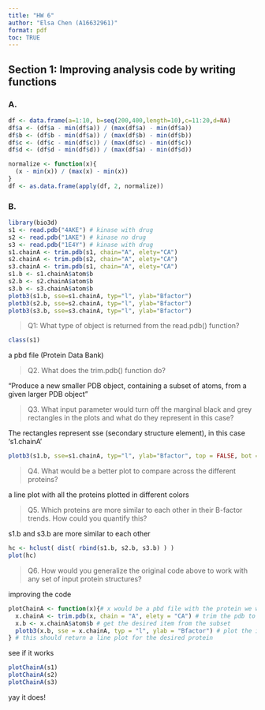 ```yaml
---
title: "HW 6"
author: "Elsa Chen (A16632961)"
format: pdf
toc: TRUE
---
```


## Section 1: Improving analysis code by writing functions

### A.

```r
df <- data.frame(a=1:10, b=seq(200,400,length=10),c=11:20,d=NA)
df$a <- (df$a - min(df$a)) / (max(df$a) - min(df$a))
df$b <- (df$b - min(df$a)) / (max(df$b) - min(df$b))
df$c <- (df$c - min(df$c)) / (max(df$c) - min(df$c))
df$d <- (df$d - min(df$d)) / (max(df$a) - min(df$d))
```

```r
normalize <- function(x){
  (x - min(x)) / (max(x) - min(x))
}
df <- as.data.frame(apply(df, 2, normalize))
```

### B.

```r
library(bio3d)
s1 <- read.pdb("4AKE") # kinase with drug
s2 <- read.pdb("1AKE") # kinase no drug
s3 <- read.pdb("1E4Y") # kinase with drug
s1.chainA <- trim.pdb(s1, chain="A", elety="CA")
s2.chainA <- trim.pdb(s2, chain="A", elety="CA")
s3.chainA <- trim.pdb(s1, chain="A", elety="CA")
s1.b <- s1.chainA$atom$b
s2.b <- s2.chainA$atom$b
s3.b <- s3.chainA$atom$b
plotb3(s1.b, sse=s1.chainA, typ="l", ylab="Bfactor")
plotb3(s2.b, sse=s2.chainA, typ="l", ylab="Bfactor")
plotb3(s3.b, sse=s3.chainA, typ="l", ylab="Bfactor")
```

> Q1: What type of object is returned from the read.pdb() function?

```r
class(s1)
```

a pbd file (Protein Data Bank) 

> Q2. What does the trim.pdb() function do?

"Produce a new smaller PDB object, containing a subset of atoms, from a given larger PDB object"

> Q3. What input parameter would turn off the marginal black and grey rectangles in the plots and what do they represent in this case?

The rectangles represent sse (secondary structure element), in this case 's1.chainA'

```r
plotb3(s1.b, sse=s1.chainA, typ="l", ylab="Bfactor", top = FALSE, bot = FALSE)
```

> Q4. What would be a better plot to compare across the different proteins?

a line plot with all the proteins plotted in different colors

> Q5. Which proteins are more similar to each other in their B-factor trends. How could you quantify this?

s1.b and s3.b are more similar to each other

```r
hc <- hclust( dist( rbind(s1.b, s2.b, s3.b) ) )
plot(hc)
```

> Q6. How would you generalize the original code above to work with any set of input protein structures?

improving the code
```r
plotChainA <- function(x){# x would be a pbd file with the protein we want
  x.chainA <- trim.pdb(x, chain = "A", elety = "CA") # trim the pdb to a smaller subset
  x.b <- x.chainA$atom$b # get the desired item from the subset
  plotb3(x.b, sse = x.chainA, typ = "l", ylab = "Bfactor") # plot the item 
} # this should return a line plot for the desired protein
```
see if it works
```r
plotChainA(s1)
plotChainA(s2)
plotChainA(s3)
```
yay it does!